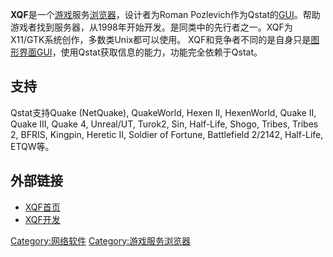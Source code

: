 {{unreferenced|time=2009-07-27T11:06:00+00:00}}
{{not|XQF俱乐部}}
'''XQF'''是一个[[游戏|游戏]]服务[[浏览器|浏览器]]，设计者为Roman Pozlevich作为Qstat的[[GUI|GUI]]。帮助游戏者找到服务器，从1998年开始开发。是同类中的先行者之一。XQF为X11/GTK系统创作，多数类Unix都可以使用。
XQF和竞争者不同的是自身只是[[图形界面|图形界面]]GUI，使用Qstat获取信息的能力，功能完全依赖于Qstat。

== 支持 ==
Qstat支持Quake (NetQuake), QuakeWorld, Hexen II, HexenWorld, Quake II, Quake III, Quake 4, Unreal/UT, Turok2, Sin, Half-Life, Shogo, Tribes, Tribes 2, BFRIS, Kingpin, Heretic II, Soldier of Fortune, Battlefield 2/2142, Half-Life, ETQW等。

== 外部链接 ==
*[https://web.archive.org/web/20090922032734/http://www.linuxgames.com/xqf/ XQF首页] 
*[http://www.sourceforge.net/projects/xqf/ XQF开发] {{Wayback|url=http://www.sourceforge.net/projects/xqf/ |date=20220418150645 }}

[[Category:网络软件|Category:网络软件]]
[[Category:游戏服务浏览器|Category:游戏服务浏览器]]